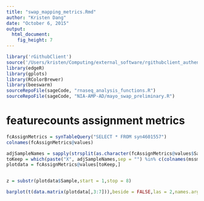 ```yaml
---
title: "swap_mapping_metrics.Rmd"
author: "Kristen Dang"
date: "October 6, 2015"
output: 
  html_document: 
    fig_height: 7
---
```


```r
library('rGithubClient')
source('/Users/kristen/Computing/external_software/rgithubclient_authenticate.R')
library(edgeR)
library(gplots)
library(RColorBrewer)
library(beeswarm)
sourceRepoFile(sageCode, "rnaseq_analysis_functions.R")
sourceRepoFile(sageCode, "NIA-AMP-AD/mayo_swap_preliminary.R")
```



# featurecounts assignment metrics
```r
fcAssignMetrics = synTableQuery("SELECT * FROM syn4601557")
colnames(fcAssignMetrics@values)

adjSampleNames = sapply(strsplit(as.character(fcAssignMetrics@values$Sample), "[.]"), function(x){ return(x[1]) } )
toKeep = which(paste("X", adjSampleNames,sep = "") %in% c(colnames(mssmData),"766_TCX"))
plotdata = fcAssignMetrics@values[toKeep,]


z = substr(plotdata$Sample,start = 1,stop = 8)

barplot(t(data.matrix(plotdata[,3:7])),beside = FALSE,las = 2,names.arg = z,legend.text = colnames(plotdata[,3:7]),col = brewer.pal(n=5,name="Accent"),main = "read counting results")

```
